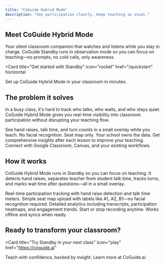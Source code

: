 ```yaml
---
title: "CoGuide Hybrid Mode"
description: "See participation clearly. Keep teaching as usual."
---
```


## Meet CoGuide Hybrid Mode

Your silent classroom companion that watches and listens while you stay in charge. CoGuide Standby runs in observation mode so you can focus on teaching—no prompts, no cold calls, only awareness.

<Card
  title="Get started with Standby"
  icon="rocket"
  href="/quickstart"
  horizontal
>
  Set up CoGuide Hybrid Mode in your classroom in minutes.
</Card>

## The problem it solves

In a busy class, it's hard to track who talks, who waits, and who stays quiet. CoGuide Hybrid Mode gives you real-time visibility into classroom participation without disrupting your teaching flow.

<Columns cols={2}>
  <Card
    title="Real-time participation tracking"
    icon="eye"
    href="/hybrid-mode/standby"
  >
    See hand raises, talk time, and turn counts in a small overlay while you teach.
  </Card>
  <Card
    title="Privacy-first design"
    icon="shield"
    href="/privacy-security"
  >
    No facial recognition. Seat map only. Your school owns the data.
  </Card>
  <Card
    title="Detailed analytics"
    icon="chart-line"
    href="/analytics-insights"
  >
    Get comprehensive insights after each lesson to improve your teaching.
  </Card>
  <Card
    title="Easy integrations"
    icon="plug"
    href="/integrations"
  >
    Connect with Google Classroom, Canvas, and your existing workflows.
  </Card>
</Columns>

## How it works

CoGuide Hybrid Mode runs in Standby so you can focus on teaching. It detects hand raises, separates teacher from student talk time, tracks turns, and marks wait time after questions—all in a small overlay.

<Columns cols={2}>
  <Card
    title="Live classroom monitoring"
    icon="video"
    href="/hybrid-mode/live-monitoring"
  >
    Real-time participation tracking with hand raise detection and talk time meters.
  </Card>
  <Card
    title="Seat mapping"
    icon="map"
    href="/hybrid-mode/seat-mapping"
  >
    Simple seat map upload with labels like A1, A2, B1—no facial recognition required.
  </Card>
  <Card
    title="Post-class insights"
    icon="chart-bar"
    href="/analytics-insights"
  >
    Detailed analytics including transcripts, participation heatmaps, and engagement trends.
  </Card>
  <Card
    title="Teacher controls"
    icon="sliders"
    href="/hybrid-mode/controls"
  >
    Start or stop recording anytime. Works offline and syncs when ready.
  </Card>
</Columns>

## Ready to transform your classroom?

<Card
  title="Try Standby in your next class"
  icon="play"
  href="https://coguide.ai"
>
  Teach with confidence, backed by insight. Learn more at CoGuide.ai
</Card>
